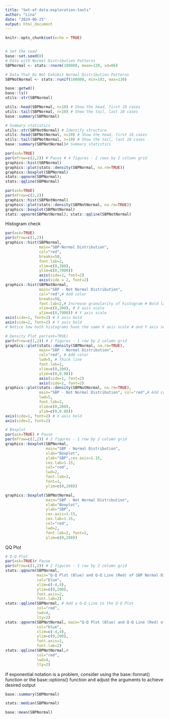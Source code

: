```yaml
---
title: "Set-of-data-exploration-tools"
author: "Lina"
date: "2024-06-25"
output: html_document
---
```


```r
knitr::opts_chunk$set(echo = TRUE)
```

```r

```


```r
# Set the seed
base::set.seed(8)
# Data with Normal Distribution Patterns
SBPNormal <- stats::rnorm(100000, mean=120, sd=06)

# Data That Do Not Exhibit Normal Distribution Patterns
SBPNotNormal <- stats::runif(100000, min=102, max=138)
```

```r
base::getwd()
base::ls() 
utils::str(SBPNormal)

utils::head(SBPNormal, n=10) # Show the head, first 10 cases 
utils::tail(SBPNormal, n=10) # Show the tail, last 10 cases 
base::summary(SBPNormal)

# Summary statistics 
utils::str(SBPNotNormal) # Identify structure
utils::head(SBPNotNormal, n=10) # Show the head, first 10 cases 
utils::tail(SBPNotNormal, n=10) # Show the tail, last 10 cases 
base::summary(SBPNotNormal)# Summary statistics
```


```r
par(ask=TRUE)
par(mfrow=c(2,2)) # Pause # 4 figures - 2 rows by 2 column grid 
graphics::hist(SBPNormal)
graphics::plot(stats::density(SBPNormal, na.rm=TRUE)) 
graphics::boxplot(SBPNormal) 
stats::qqnorm(SBPNormal); 
stats::qqline(SBPNormal)
```
```r
par(ask=TRUE)
par(mfrow=c(2,2))
graphics::hist(SBPNotNormal)
graphics::plot(stats::density(SBPNotNormal, na.rm=TRUE))
graphics::boxplot(SBPNotNormal)
stats::qqnorm(SBPNotNormal); stats::qqline(SBPNotNormal)
```

Histogram check
```r
par(ask=TRUE)
par(mfrow=c(1,2))
graphics::hist(SBPNormal,
               main="SBP-Normal Distribution",
               col="red",
               breaks=50,
               font.lab=2,
               xlim=c(0,200),
               ylim=c(0,7000))
               axis(side=1, font=2)
               axis(side = 2, font=2)
graphics::hist(SBPNotNormal, 
               main="SBP - Not Normal Distribution", 
               col="red",# Add color
               breaks=50, 
               font.lab=2,# Increase granularity of histogram # Bold labels
               xlim=c(0,200), # X axis scale 
               ylim=c(0,7000)) # Y axis scale 
axis(side=1, font=2) # X axis bold 
axis(side=2, font=2) # Y axis bold 
# Notice how both histograms have the same X axis scale # and Y axis scale, allowing meaningful side-by-side # comparisons.
```
```r
# Density Plot par(ask=TRUE)
par(mfrow=c(1,2)) # 2 figures - 1 row by 2 column grid 
graphics::plot(stats::density(SBPNormal, na.rm=TRUE), 
               main="SBP - Normal Distribution", 
               col="red", # Add color 
               lwd=5, # Thick line
               font.lab=2,
               xlim=c(0,200),
               ylim=c(0,0.08))
               axis(side=1, font=2)
               axis(side=2, font=2)
graphics::plot(stats::density(SBPNotNormal, na.rm=TRUE), 
               main="SBP - Not Normal Distribution", col="red",# Add color 
               lwd=5, 
               font.lab=2,
               xlim=c(0,200), 
               ylim=c(0,0.08))
axis(side=1, font=2) # X axis bold 
axis(side=2, font=2) 
```

```r
# Boxplot 
par(ask=TRUE) # Pause
par(mfrow=c(1,2)) # 2 figures - 1 row by 2 column grid 
graphics::boxplot(SBPNormal, 
                  main="SBP - Normal Distribution", 
                  xlab="Boxplot",
                  ylab="SBP",cex.axis=1.15, 
                  cex.lab=1.15, 
                  col="red", 
                  lwd=2,
                  font.lab=2, 
                  font=2,
                  ylim=c(0,200))

graphics::boxplot(SBPNotNormal, 
                  main="SBP - Not Normal Distribution", 
                  xlab="Boxplot",
                  ylab="SBP",
                  cex.axis=1.15, 
                  cex.lab=1.15, 
                  col="red", 
                  lwd=2,
                  font.lab=2, font=2,
                  ylim=c(0,200))
```
QQ Plot
```r
# Q-Q Plot 
par(ask=TRUE)# Pause
par(mfrow=c(1,2)) # 2 figures - 1 row by 2 column grid 
stats::qqnorm(SBPNormal, 
              main="Q-Q Plot (Blue) and Q-Q Line (Red) of SBP Normal Distribution", 
              col="blue", 
              xlim=c(-4,4), 
              ylim=c(0,200), 
              font.axis=2, 
              font.lab=2)
stats::qqline(SBPNormal, # Add a Q-Q Line to the Q-Q Plot 
              col="red", 
              lwd=4, 
              lty=2) 
stats::qqnorm(SBPNotNormal, main="Q-Q Plot (Blue) and Q-Q Line (Red) of SBP Not Normal Distribution", 
              col="blue", 
              xlim=c(-4,4), 
              ylim=c(0,200), 
              font.axis=2, 
              font.lab=2)
stats::qqline(SBPNotNormal,#
              col="red", 
              lwd=4, 
              lty=2) 
```

If exponential notation is a problem, consider using the base::format() function or the base::options() function and adjust the arguments to achieve desired output

```r
base::summary(SBPNormal)
```
```r
stats::median(SBPNormal)
```
```r
base::mean(SBPNormal)
```


